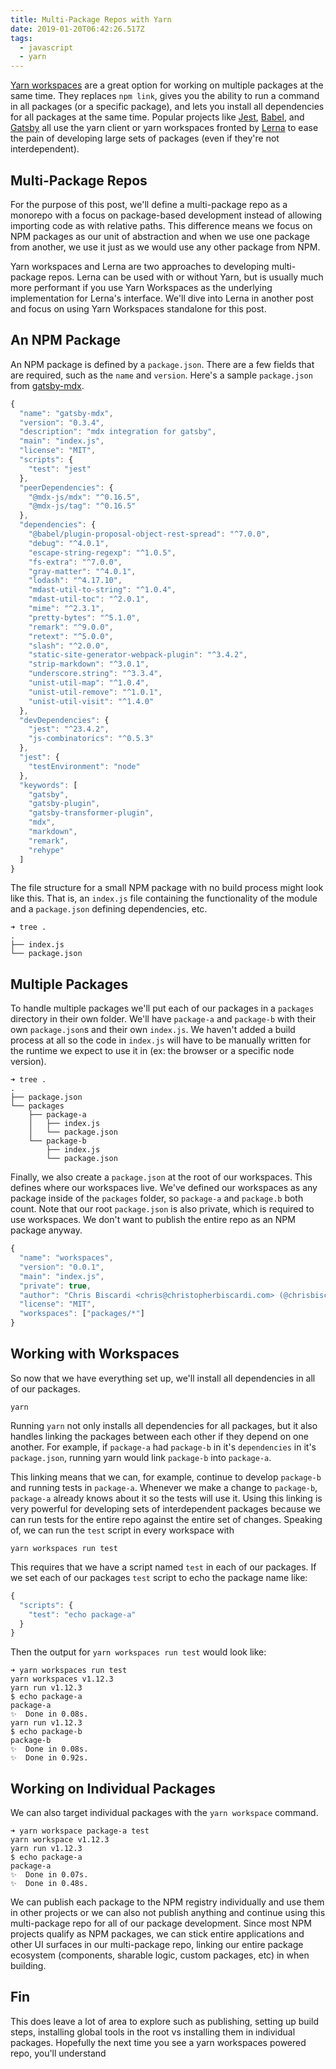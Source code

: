 ```yaml
---
title: Multi-Package Repos with Yarn
date: 2019-01-20T06:42:26.517Z
tags:
  - javascript
  - yarn
---
```

[Yarn workspaces](https://yarnpkg.com/blog/2017/08/02/introducing-workspaces/) are a great option for working on multiple packages at the same time. They replaces `npm link`, gives you the ability to run a command in all packages (or a specific package), and lets you install all dependencies for all packages at the same time. Popular projects like [Jest](https://github.com/facebook/jest/blob/647b2ad2371cc1d659bc08820be022c198c897fd/lerna.json#L5), [Babel](https://github.com/babel/babel/blob/a2e6d8e96807b15908ef3640239b5421457807f7/lerna.json#L32), and [Gatsby](https://github.com/gatsbyjs/gatsby/blob/fc2ff3503ac1ed32a4b7677b12edf4c4ea4fd050/lerna.json#L21) all use the yarn client or yarn workspaces fronted by [Lerna](https://github.com/lerna/lerna) to ease the pain of developing large sets of packages (even if they're not interdependent).

## Multi-Package Repos

For the purpose of this post, we'll define a multi-package repo as a monorepo with a focus on package-based development instead of allowing importing code as with relative paths. This difference means we focus on NPM packages as our unit of abstraction and when we use one package from another, we use it just as we would use any other package from NPM.

Yarn workspaces and Lerna are two approaches to developing multi-package repos. Lerna can be used with or without Yarn, but is usually much more performant if you use Yarn Workspaces as the underlying implementation for Lerna's interface. We'll dive into Lerna in another post and focus on using Yarn Workspaces standalone for this post.

## An NPM Package

An NPM package is defined by a `package.json`. There are a few fields that are required, such as the `name` and `version`. Here's a sample `package.json` from [gatsby-mdx](https://github.com/ChristopherBiscardi/gatsby-mdx).

```js
{
  "name": "gatsby-mdx",
  "version": "0.3.4",
  "description": "mdx integration for gatsby",
  "main": "index.js",
  "license": "MIT",
  "scripts": {
    "test": "jest"
  },
  "peerDependencies": {
    "@mdx-js/mdx": "^0.16.5",
    "@mdx-js/tag": "^0.16.5"
  },
  "dependencies": {
    "@babel/plugin-proposal-object-rest-spread": "^7.0.0",
    "debug": "^4.0.1",
    "escape-string-regexp": "^1.0.5",
    "fs-extra": "^7.0.0",
    "gray-matter": "^4.0.1",
    "lodash": "^4.17.10",
    "mdast-util-to-string": "^1.0.4",
    "mdast-util-toc": "^2.0.1",
    "mime": "^2.3.1",
    "pretty-bytes": "^5.1.0",
    "remark": "^9.0.0",
    "retext": "^5.0.0",
    "slash": "^2.0.0",
    "static-site-generator-webpack-plugin": "^3.4.2",
    "strip-markdown": "^3.0.1",
    "underscore.string": "^3.3.4",
    "unist-util-map": "^1.0.4",
    "unist-util-remove": "^1.0.1",
    "unist-util-visit": "^1.4.0"
  },
  "devDependencies": {
    "jest": "^23.4.2",
    "js-combinatorics": "^0.5.3"
  },
  "jest": {
    "testEnvironment": "node"
  },
  "keywords": [
    "gatsby",
    "gatsby-plugin",
    "gatsby-transformer-plugin",
    "mdx",
    "markdown",
    "remark",
    "rehype"
  ]
}
```

The file structure for a small NPM package with no build process might look like this. That is, an `index.js` file containing the functionality of the module and a `package.json` defining dependencies, etc.

```
➜ tree .
.
├── index.js
└── package.json
```

## Multiple Packages

To handle multiple packages we'll put each of our packages in a `packages` directory in their own folder. We'll have `package-a` and `package-b` with their own `package.json`s and their own `index.js`. We haven't added a build process at all so the code in `index.js` will have to be manually written for the runtime we expect to use it in (ex: the browser or a specific node version).

```
➜ tree .
.
├── package.json
└── packages
    ├── package-a
    │   ├── index.js
    │   └── package.json
    └── package-b
        ├── index.js
        └── package.json
```

Finally, we also create a `package.json` at the root of our workspaces. This defines where our workspaces live. We've defined our workspaces as any package inside of the `packages` folder, so `package-a` and `package.b` both count. Note that our root `package.json` is also private, which is required to use workspaces. We don't want to publish the entire repo as an NPM package anyway.

```js
{
  "name": "workspaces",
  "version": "0.0.1",
  "main": "index.js",
  "private": true,
  "author": "Chris Biscardi <chris@christopherbiscardi.com> (@chrisbiscardi)",
  "license": "MIT",
  "workspaces": ["packages/*"]
}
```

## Working with Workspaces

So now that we have everything set up, we'll install all dependencies in all of our packages.

```shell
yarn
```

Running `yarn` not only installs all dependencies for all packages, but it also handles linking the packages between each other if they depend on one another. For example, if `package-a` had `package-b` in it's `dependencies` in it's `package.json`, running yarn would link `package-b` into `package-a`. 

This linking means that we can, for example, continue to develop `package-b` and running tests in `package-a`. Whenever we make a change to `package-b`, `package-a` already knows about it so the tests will use it. Using this linking is very powerful for developing sets of interdependent packages because we can run tests for the entire repo against the entire set of changes. Speaking of, we can run the `test` script in every workspace with

```shell
yarn workspaces run test
```

This requires that we have a script named `test` in each of our packages. If we set each of our packages `test` script to echo the package name like:

```js
{
  "scripts": {
    "test": "echo package-a"
  }
}
```

Then the output for `yarn workspaces run test` would look like:

```
➜ yarn workspaces run test
yarn workspaces v1.12.3
yarn run v1.12.3
$ echo package-a
package-a
✨  Done in 0.08s.
yarn run v1.12.3
$ echo package-b
package-b
✨  Done in 0.08s.
✨  Done in 0.92s.
```

## Working on Individual Packages

We can also target individual packages with the `yarn workspace` command.

```
➜ yarn workspace package-a test
yarn workspace v1.12.3
yarn run v1.12.3
$ echo package-a
package-a
✨  Done in 0.07s.
✨  Done in 0.48s.
```

We can publish each package to the NPM registry individually and use them in other projects or we can also not publish anything and continue using this multi-package repo for all of our package development. Since most NPM projects qualify as NPM packages, we can stick entire applications and other UI surfaces in our multi-package repo, linking our entire package ecosystem (components, sharable logic, custom packages, etc) in when building.

## Fin

This does leave a lot of area to explore such as publishing, setting up build steps, installing global tools in the root vs installing them in individual packages. Hopefully the next time you see a yarn workspaces powered repo, you'll understand 
